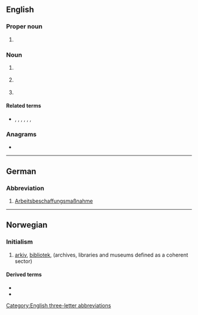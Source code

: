 {{also|abm|abm.}}
==English==

===Proper noun===
{{en-proper-noun}}

# {{ellipsis of|en|ABM Treaty}} {{gloss|{{initialism of|en|anti-ballistic missile}}}}

===Noun===
{{en-noun|~}}

# {{lb|en|military}} {{initialism of|en|[[antiballistic missile]]}}
# {{lb|en|banking|Canada}} {{initialism of|en|automated [[bank machine]]}}
# {{lb|en|management}} {{initialism of|en|[[activity]]-based [[management]]}}

====Related terms====
* {{sense|military}} {{l|en|SLBM}}, {{l|en|ICBM}}, {{l|en|LRBM}}, {{l|en|IRBM}}, {{l|en|MRBM}}, {{l|en|SRBM}}, {{l|en|AShBM}}

===Anagrams===
* {{anagrams|en|a=abm|-mab|B. M. A.|BMA|MAb|MBA|Mab|Mba|amb|amb.|bam|mab}}

[[Category:English three-letter abbreviations]]

----

==German==

===Abbreviation===
{{rfc-header|lang=de|Abbreviation}}
{{head|de|abbreviation}}

# [[Arbeitsbeschaffungsmaßnahme]] {{g|f}}

----

==Norwegian==

===Initialism===
{{rfc-header|lang=no|Initialism}}
{{head|no|initialism}}

# [[arkiv]], [[bibliotek]], {{l|no|museum}} (archives, libraries and museums defined as a coherent sector)

====Derived terms====
* {{l|no|ABM-institusjon}}
* {{l|no|ABM-utvikling}}